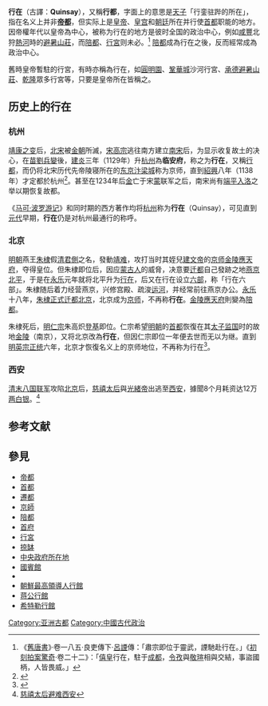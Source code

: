 {{globalize|time=2010-02-19T07:46:00+00:00}}
'''行在'''（古譯：'''Quinsay'''），又稱'''行都'''，字面上的意思是[[天子|天子]]「行銮驻跸的所在」，指在名义上并非'''[[帝都|帝都]]'''，但实际上是[[皇帝|皇帝]]、[[皇宫|皇宫]]和[[朝廷|朝廷]]所在并行使[[首都|首都]]职能的地方。因帝權年代以皇帝為中心，被称为行在的地方是彼时全国的政治中心，例如[[咸豐|咸豐]]北狩[[武烈河|熱河]]時的[[避暑山莊|避暑山莊]]，而[[陪都|陪都]]、[[行宮|行宮]]则未必。<ref>《[[舊唐書|舊唐書]]》·卷一八五·良吏傳下·[[呂諲|呂諲]]傳：「肅宗即位于靈武，諲馳赴行在。」《[[初刻拍案驚奇|初刻拍案驚奇]]·卷二十二》：「[[唐僖宗|僖皇]]行在，駐于[[成都|成都]]，[[陳令孜|令孜]]與[[陳敬瑄|敬瑄]]相與交結，事盜國柄，人皆畏威。」</ref> [[陪都|陪都]]成為行在之後，反而經常成為政治中心。

舊時皇帝暫駐的行宮，有時亦稱為行在，如[[圓明園|圓明園]]、[[鞏華城|鞏華城]]沙河行宮、[[承德|承德]][[避暑山莊|避暑山莊]]、[[乾隆帝南巡|乾隆]]眾多行宮等，只要是皇帝所在皆稱之。

==历史上的行在==
===杭州===
[[靖康之变|靖康之变]]后，[[北宋|北宋]]被[[金朝|金朝]]所滅，[[宋高宗|宋高宗]]逃往南方建立[[南宋|南宋]]后，为显示收复故土的决心，在[[苗劉兵變|苗劉兵變]]後，[[建炎|建炎]]三年（1129年）升[[杭州|杭州]]為'''临安府'''，称之为'''行在'''，又稱[[行都|行都]]，而仍将北宋历代先帝陵寝所在的[[开封府|东京汴梁城]]称为京师，直到[[紹興_(南宋)|紹興]]八年（1138年）才定都於杭州<ref>{{cite book|title=宋史|chapter=高宗本纪}}</ref>。甚至在1234年后[[金朝|金]]亡于宋[[蒙古帝國|蒙]]联军之后，南宋尚有[[端平入洛|端平入洛]]之举以期恢复故都。

《[[马可·波罗游记|马可·波罗游记]]》和同时期的西方著作均将[[杭州|杭州]]称为'''行在'''（Quinsay），可见直到[[元代|元代]]早期，'''行在'''仍是对杭州最通行的称呼。

===北京===
[[明朝|明朝]]燕王[[朱棣|朱棣]]假[[清君側|清君側]]之名，發動[[靖难|靖难]]，攻打当时其姪兒[[建文帝|建文帝]]的[[京师|京师]][[金陵|金陵]][[應天府_(明朝)|應天府]]，夺得皇位。但朱棣即位后，因应[[蒙古人|蒙古人]]的威脅，决意要[[迁都|迁都]]自己發跡之地[[燕京|燕京]][[北平|北平]]，于是在[[永乐|永乐]]元年就将北平升为[[行在|行在]]，后又在行在设立[[六部|六部]]，称「行在六部」。朱棣随后着力经营燕京，兴修宫殿、疏浚[[京杭大运河|运河]]，并经常前往燕京办公。[[永樂_(明朝)|永乐]]十八年，[[永乐迁都|朱棣正式迁都北京]]，北京成为[[京师|京师]]，不再称'''行在'''。[[金陵|金陵]][[應天府_(明朝)|應天府]]則變為[[陪都|陪都]]。

朱棣死后，[[明仁宗|明仁宗]]朱高炽[[登基|登基]]即位。仁宗希望[[明朝|明朝]]的[[首都|首都]]恢復在其[[太子|太子]][[监国|监国]]时的故地[[金陵|金陵]]（南京），又将北京改為'''行在'''，但因仁宗即位一年便去世而无以为继。直到[[明英宗|明英宗]][[正统_(年号)|正统]]六年，北京才恢復名义上的京师地位，不再称为行在<ref>{{cite book|title=明史|chapter=职官志}}</ref>。

===西安===
[[清末|清末]][[八国联军|八国联军]]攻陷[[北京|北京]]后，[[慈禧太后|慈禧太后]]與[[光緒帝|光緒帝]]出逃至[[西安|西安]]，據聞8个月耗资达12万[[两|两]][[銀兩|白银]]。<ref>[http://www.shaanxi.cn/sx_into/mlxa/news/view.asp?id=851 慈禧太后避难西安]</ref>

==参考文献==
{{reflist}}

==參見==
* [[帝都|帝都]]
* [[首都|首都]]
* [[遷都|遷都]]
* [[京師|京師]]
* [[陪都|陪都]]
* [[首府|首府]]
* [[行宮|行宮]]
* [[捺缽|捺缽]]
* [[中央政府所在地|中央政府所在地]]
* [[國賓館|國賓館]]
* {{link-en|史達林居所列表|Stalin's residences|史達林行館}}
* [[朝鮮民主主義人民共和國官邸|朝鮮最高領導人行館]]
* [[蒋公行館|蒋公行館]]
* [[希特勒行館|希特勒行館]]

[[Category:亚洲古都|Category:亚洲古都]]
[[Category:中國古代政治|Category:中國古代政治]]